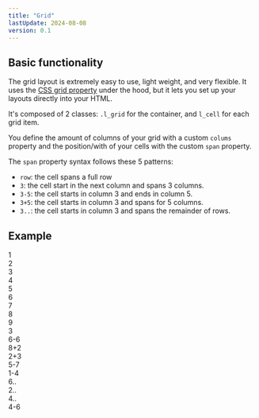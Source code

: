 ```yaml
---
title: "Grid"
lastUpdate: 2024-08-08
version: 0.1
---
```


## Basic functionality

The grid layout is extremely easy to use, light weight, and very flexible. It uses the [CSS grid property](https://developer.mozilla.org/en-US/docs/Web/CSS/grid) under the hood, but it lets you set up your layouts directly into your HTML.

It's composed of 2 classes: `.l_grid` for the container, and `l_cell` for each grid item.

You define the amount of columns of your grid with a custom `colums` property and the position/with of your cells with the custom `span` property.

The `span` property syntax follows these 5 patterns:

- `row`: the cell spans a full row
- `3`: the cell start in the next column and spans 3 columns.
- `3-5`: the cell starts in column 3 and ends in column 5.
- `3+5`: the cell starts in column 3 and spans for 5 columns.
- `3..`: the cell starts in column 3 and spans the remainder of rows.

## Example

<div class="l_grid docs_grid" columns="9">
  <div class="l_cell">1</div>
  <div class="l_cell">2</div>
  <div class="l_cell">3</div>
  <div class="l_cell">4</div>
  <div class="l_cell">5</div>
  <div class="l_cell">6</div>
  <div class="l_cell">7</div>
  <div class="l_cell">8</div>
  <div class="l_cell">9</div>
  <div class="l_cell"></div>
  <div class="l_cell" span="3">
    3
  </div>
  <div class="l_cell" span="6-6">6-6</div>
  <div class="l_cell" span="8+2">
    8+2
  </div>
  <div class="l_cell" span="2+3">
    2+3
  </div>
  <div class="l_cell" span="5-7">
    5-7
  </div>
  <div class="l_cell" span="1-4">
    1-4
  </div>
  <div class="l_cell" span="6..">
    6..
  </div>
  <div class="l_cell" span="2..">
    2..
  </div>
  <div class="l_cell" span="4..">
    4..
  </div>
  <div class="l_cell" span="4-6">
    4-6
  </div>
</div>

